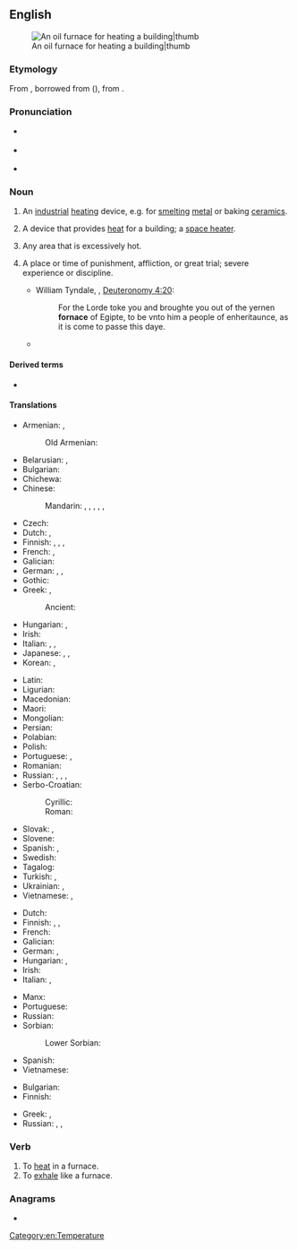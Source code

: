 ==English==
[[Image:Home_oil_furnace.jpg|An oil furnace for heating a building|thumb]]

===Etymology===
{{PIE root|en|gʷʰer}}
From {{inh|en|enm|forneys}}, borrowed from {{bor|en|fro|fornais}} ({{cog|fr|fournaise}}), from {{der|en|la|fornāx}}.

===Pronunciation===
* {{a|GenAm}} {{IPA|en|/ˈfɝnɪs/}}
* {{a|RP}} {{IPA|en|/ˈfɜːnɪs/}}
* {{audio|en|en-us-furnace.ogg|Audio (US)}}

===Noun===
{{en-noun}}

# {{lb|en|UK}} An [[industrial]] [[heat]]ing device, e.g. for [[smelting]] [[metal]] or baking [[ceramics]].
# {{lb|en|US|Canada}} A device that provides [[heat]] for a building; a [[space heater]].
# {{lb|en|colloquial}} Any area that is excessively hot.
# {{lb|en|figurative}} A place or time of punishment, affliction, or great trial; severe experience or discipline.
#* {{circa|1530}} William Tyndale, {{w|Tyndale Bible}}, [[s:Bible (Tyndale)/Deuteronomy#Chapter 4|Deuteronomy 4:20]]:
#*: For the Lorde toke you and broughte you out of the yernen '''fornace''' of Egipte, to be vnto him a people of enheritaunce, as it is come to passe this daye.
#* {{quote-book
|en
|year=1866
|author={{w|Herman Melville}}
|title={{w|Battle-Pieces and Aspects of the War}}
|section=Supplement
|url=http://www.gutenberg.org/ebooks/12384
|passage=For that heroic band—those children of the '''furnace''' who, in regions like Texas and Tennessee, maintained their fidelity through terrible trials—we of the North felt for them, and profoundly we honor them.}}

====Derived terms====
* {{l|en|furnacey}}

====Translations====
{{trans-see|device for heating|oven}}

{{trans-top|device for heating in a factory, melting metals, etc}}
* Armenian: {{t+|hy|հնոց}}, {{t+|hy|քուրա}}
*: Old Armenian: {{t|xcl|բով}}
* Belarusian: {{t|be|печ|f}}, {{t|be|то́пка|f}}
* Bulgarian: {{t+|bg|пещ|f|sc=Cyrl}}
* Chichewa: {{t|ny|ng'anjo}}
* Chinese:
*: Mandarin: {{t+|cmn|爐子|sc=Hani}}, {{t+|cmn|炉子|tr=lúzi|sc=Hani}}, {{t+|cmn|熔爐|sc=Hani}}, {{t+|cmn|熔炉|tr=rónglú|sc=Hani}}, {{t+|cmn|爐|sc=Hani}}, {{t+|cmn|炉|tr=lú|sc=Hani}}
* Czech: {{t+|cs|pec|f}}
* Dutch: {{t+|nl|oven|m}}, {{t+|nl|ketel|m}}
* Finnish: {{t|fi|sulatusuuni}}, {{t+|fi|ahjo}}, {{t+|fi|uuni}}, {{t+|fi|masuuni}}
* French: {{t+|fr|four|m}}, {{t+|fr|haut fourneau|m}}
* Galician: {{t+|gl|forno|m}}
* German: {{t+|de|Ofen|m}}, {{t+|de|Hochofen|m}}, {{t+|de|Schmelzofen|m}}
* Gothic: {{t|got|𐌰𐌿𐌷𐌽𐍃|m}}
* Greek: {{t+|el|καμίνι|n|sc=Grek}}, {{t+|el|φούρνος|m|sc=Grek}}
*: Ancient: {{t|grc|κάμινος|f}}
* Hungarian: {{t+|hu|kemence}}, {{t+|hu|kohó}}
* Irish: {{t|ga|foirnéis|f}}
* Italian: {{t+|it|fornace|f}}, {{t+|it|bruciatore|m}}, {{t+|it|caldaia|f}}
* Japanese: {{t+|ja|窯|tr=かま, kama|sc=Jpan}}, {{t|ja|溶鉱炉|tr=ようこうろ, yōkōro|sc=Jpan}}, {{t+|ja|炉|tr=ろ, ro|sc=Jpan}}
* Korean: {{t+|ko|노}}, {{t|ko|용광로}}
{{trans-mid}}
* Latin: {{t|la|fornax|f}}
* Ligurian: {{t|lij|fornâxe|f}}
* Macedonian: {{t|mk|печка|f}}
* Maori: {{t|mi|tahunga}}
* Mongolian: {{t+|mn|пийшин}}
* Persian: {{t+|fa|کوره|tr=kure|sc=fa-Arab}}
* Polabian: {{t|pox|pic|f}}
* Polish: {{t+|pl|piec|f}}
* Portuguese: {{t+|pt|forno|m}}, {{t+|pt|fornalha|f}}
* Romanian: {{t+|ro|furnal|n}}
* Russian: {{t+|ru|печь|f}}, {{t+|ru|горн|m}}, {{t+|ru|до́мна|f}}, {{t+|ru|то́пка|f}}
* Serbo-Croatian:
*: Cyrillic: {{t|sh|пећ|f}}
*: Roman: {{t+|sh|peć|f}}
* Slovak: {{t|sk|vyhňa|f}}, {{t|sk|pec|f}}
* Slovene: {{t+|sl|peč|f}}
* Spanish: {{t+|es|horno|m}}, {{t+|es|caldera|f}}
* Swedish: {{t+|sv|masugn|c}}
* Tagalog: {{t|tl|dapugan}}
* Turkish: {{t+|tr|fırın}}, {{t+|tr|yüksek fırın}}
* Ukrainian: {{t|uk|піч|f}}, {{t|uk|то́пка|f}}
* Vietnamese: {{t+|vi|lò}}, {{t+|vi|lò sưởi}}
{{trans-bottom}}

{{trans-top|device for heating a building}}
* Dutch: {{t+|nl|ketel|m}}
* Finnish: {{t+|fi|uuni}}, {{t+|fi|lämmitysuuni}}, {{t+|fi|pannu}}
* French: {{t+|fr|chaudière|f}}
* Galician: {{t+|gl|calefacción|f}}
* German: {{t+|de|Ofen|m}}, {{t+|de|Heizung|f}}
* Hungarian: {{t+|hu|kályha}}, {{t+|hu|kazán}}
* Irish: {{t|ga|foirnéis|f}}
* Italian: {{t+|it|caldaia|f}}, {{t+|it|bruciatore|m}}
{{trans-mid}}
* Manx: {{t|gv|furnish|m}}
* Portuguese: {{t+|pt|fornalha|f}}
* Russian: {{t+|ru|печь|f}}
* Sorbian:
*: Lower Sorbian: {{t|dsb|kamjeny|p}}
* Spanish: {{t+|es|calefacción|f}}
* Vietnamese: {{t-needed|vi}}
{{trans-bottom}}

{{trans-top|hot area}}
* Bulgarian: {{t|bg|фу́рна|f|sc=Cyrl}}
* Finnish: {{t+|fi|pätsi}}
{{trans-mid}}
* Greek: {{t+|el|καμίνι|n}}, {{t+|el|φούρνος|m}}
* Russian: {{t+|ru|то́пка|f}}, {{t+|ru|печь|f}}, {{t+|ru|пе́чка|f}}
{{trans-bottom}}

===Verb===
{{en-verb|furnac}}

# To [[heat]] in a furnace.
# To [[exhale]] like a furnace.

===Anagrams===
* {{anagrams|en|a=acefnru|Fraunce}}

[[Category:en:Temperature]]